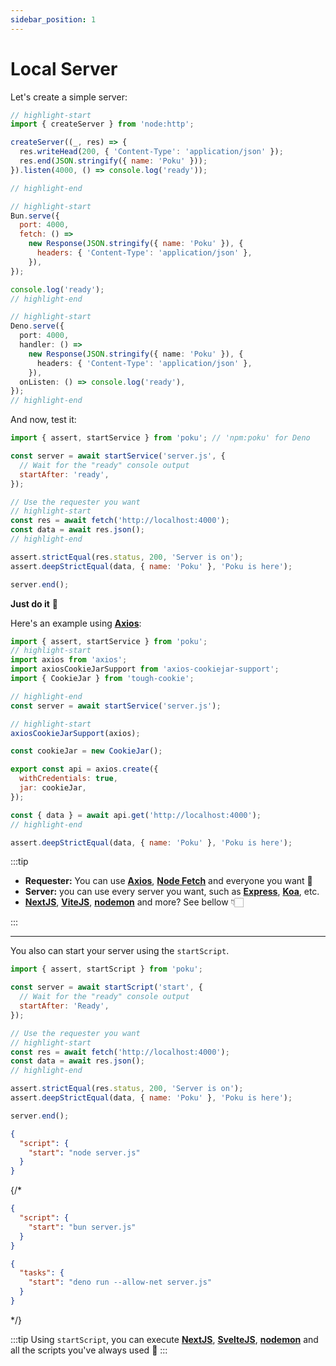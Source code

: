 ```yaml
---
sidebar_position: 1
---
```



# Local Server

Let's create a simple server:

<Tabs>
  <TabItem default value='server.js (Node.js)'>

```js
// highlight-start
import { createServer } from 'node:http';

createServer((_, res) => {
  res.writeHead(200, { 'Content-Type': 'application/json' });
  res.end(JSON.stringify({ name: 'Poku' }));
}).listen(4000, () => console.log('ready'));

// highlight-end
```

  </TabItem>
  <TabItem default value='server.js (Bun)'>

```js
// highlight-start
Bun.serve({
  port: 4000,
  fetch: () =>
    new Response(JSON.stringify({ name: 'Poku' }), {
      headers: { 'Content-Type': 'application/json' },
    }),
});

console.log('ready');
// highlight-end
```

  </TabItem>
  <TabItem default value='server.js (Deno)'>

```ts
// highlight-start
Deno.serve({
  port: 4000,
  handler: () =>
    new Response(JSON.stringify({ name: 'Poku' }), {
      headers: { 'Content-Type': 'application/json' },
    }),
  onListen: () => console.log('ready'),
});
// highlight-end
```

  </TabItem>
</Tabs>

And now, test it:

<Tabs>
  <TabItem default value='test/server.test.js'>

```js
import { assert, startService } from 'poku'; // 'npm:poku' for Deno

const server = await startService('server.js', {
  // Wait for the "ready" console output
  startAfter: 'ready',
});

// Use the requester you want
// highlight-start
const res = await fetch('http://localhost:4000');
const data = await res.json();
// highlight-end

assert.strictEqual(res.status, 200, 'Server is on');
assert.deepStrictEqual(data, { name: 'Poku' }, 'Poku is here');

server.end();
```

  </TabItem>
</Tabs>

<FAQ title='Need to test using a consistent session? 🍪'>

**Just do it** 🚀

Here's an example using [**Axios**](https://github.com/axios/axios):

```js
import { assert, startService } from 'poku';
// highlight-start
import axios from 'axios';
import axiosCookieJarSupport from 'axios-cookiejar-support';
import { CookieJar } from 'tough-cookie';

// highlight-end
const server = await startService('server.js');

// highlight-start
axiosCookieJarSupport(axios);

const cookieJar = new CookieJar();

export const api = axios.create({
  withCredentials: true,
  jar: cookieJar,
});

const { data } = await api.get('http://localhost:4000');
// highlight-end

assert.deepStrictEqual(data, { name: 'Poku' }, 'Poku is here');
```

</FAQ>

:::tip

- **Requester:** You can use [**Axios**](https://github.com/axios/axios), [**Node Fetch**](https://github.com/node-fetch/node-fetch) and everyone you want 💙
- **Server:** you can use every server you want, such as [**Express**](https://github.com/expressjs/express), [**Koa**](https://github.com/koajs/koa), etc.
- [**NextJS**](https://github.com/vercel/next.js), [**ViteJS**](https://github.com/vitejs/vite), [**nodemon**](https://github.com/remy/nodemon) and more? See bellow 👇🏻

:::

<hr />

You also can start your server using the `startScript`.

<Tabs>
  <TabItem default value='test/server.test.js'>

```js
import { assert, startScript } from 'poku';

const server = await startScript('start', {
  // Wait for the "ready" console output
  startAfter: 'Ready',
});

// Use the requester you want
// highlight-start
const res = await fetch('http://localhost:4000');
const data = await res.json();
// highlight-end

assert.strictEqual(res.status, 200, 'Server is on');
assert.deepStrictEqual(data, { name: 'Poku' }, 'Poku is here');

server.end();
```

  </TabItem>
  <TabItem default value='package.json (Node.js)'>

```json
{
  "script": {
    "start": "node server.js"
  }
}
```

  </TabItem>
  {/* <TabItem value='package.json (Bun)'>

```json
{
  "script": {
    "start": "bun server.js"
  }
}
```

  </TabItem>
  <TabItem value='deno.json (Deno)'>

```json
{
  "tasks": {
    "start": "deno run --allow-net server.js"
  }
}
```

  </TabItem> */}
</Tabs>

:::tip
Using `startScript`, you can execute [**NextJS**](https://github.com/vercel/next.js), [**SvelteJS**](https://github.com/sveltejs/svelte), [**nodemon**](https://github.com/remy/nodemon) and all the scripts you've always used 🐷
:::

